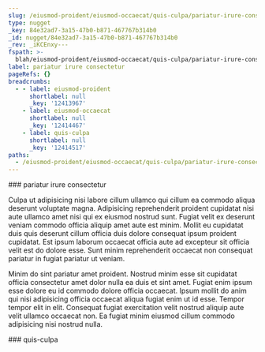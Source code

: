 ```yaml
---
slug: /eiusmod-proident/eiusmod-occaecat/quis-culpa/pariatur-irure-consectetur
type: nugget
_key: 84e32ad7-3a15-47b0-b871-467767b314b0
_id: nugget/84e32ad7-3a15-47b0-b871-467767b314b0
_rev: _iKCEnxy---
fspath: >-
  blah/eiusmod-proident/eiusmod-occaecat/quis-culpa/pariatur-irure-consectetur.md
label: pariatur irure consectetur
pageRefs: {}
breadcrumbs:
  - - label: eiusmod-proident
      shortlabel: null
      _key: '12413967'
    - label: eiusmod-occaecat
      shortlabel: null
      _key: '12414467'
    - label: quis-culpa
      shortlabel: null
      _key: '12414517'
paths:
  - /eiusmod-proident/eiusmod-occaecat/quis-culpa/pariatur-irure-consectetur
---
```


<NuggetArea>
<Nugget slug="/eiusmod-proident/eiusmod-occaecat/quis-culpa/pariatur-irure-consectetur" type="nugget" _key="84e32ad7-3a15-47b0-b871-467767b314b0" _id="nugget/84e32ad7-3a15-47b0-b871-467767b314b0" _rev="_iKCEnxy---" fspath="blah/eiusmod-proident/eiusmod-occaecat/quis-culpa/pariatur-irure-consectetur.md" label="pariatur irure consectetur" paths="/eiusmod-proident/eiusmod-occaecat/quis-culpa/pariatur-irure-consectetur">
<NuggetBody>
### pariatur irure consectetur

Culpa ut adipisicing nisi labore cillum ullamco qui cillum ea commodo aliqua deserunt voluptate magna. Adipisicing reprehenderit proident cupidatat nisi aute ullamco amet nisi qui ex eiusmod nostrud sunt. Fugiat velit ex deserunt veniam commodo officia aliquip amet aute est minim. Mollit eu cupidatat duis quis deserunt cillum officia duis dolore consequat ipsum proident cupidatat. Est ipsum laborum occaecat officia aute ad excepteur sit officia velit est do dolore esse. Sunt minim reprehenderit occaecat non consequat pariatur in fugiat pariatur ut veniam.

Minim do sint pariatur amet proident. Nostrud minim esse sit cupidatat officia consectetur amet dolor nulla ea duis et sint amet. Fugiat enim ipsum esse dolore eu id commodo dolore officia occaecat. Ipsum mollit do anim qui nisi adipisicing officia occaecat aliqua fugiat enim ut id esse. Tempor tempor elit in elit. Consequat fugiat exercitation velit nostrud aliquip aute velit ullamco occaecat non. Ea fugiat minim eiusmod cillum commodo adipisicing nisi nostrud nulla.

</NuggetBody>
<Breadcrumbs>
<Crumbs>
<Crumb _key="12413967" label="eiusmod-proident" /><Crumb _key="12414467" label="eiusmod-occaecat" /><Crumb _key="12414517" label="quis-culpa" />
</Crumbs>
</Breadcrumbs>
</Nugget>

<NuggetsInbound>
</NuggetsInbound>
<NuggetsOutbound>
</NuggetsOutbound>
</NuggetArea>
<PassagesInbound>
<Passage direction="inbound" type="passage" _key="12414517" _id="passage/12414517" _rev="_iKCEnxu--A" label="quis-culpa" passage="quis-culpa" fspath="blah/eiusmod-proident/eiusmod-occaecat/quis-culpa" paths="/eiusmod-proident/eiusmod-occaecat/quis-culpa" slug="/eiusmod-proident/eiusmod-occaecat/quis-culpa">
<NuggetBody>
### quis-culpa

</NuggetBody>
<Breadcrumbs>
<Crumbs>
<Crumb _key="12413967" label="eiusmod-proident" /><Crumb _key="12414467" label="eiusmod-occaecat" />
</Crumbs>
</Breadcrumbs>
</Passage>

</PassagesInbound>
<PassagesOutbound>
</PassagesOutbound>